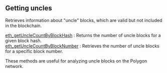 
<Meta
  title="Polygon getting uncles info | dRPC"
/>

## Getting uncles

Retrieves information about "uncle" blocks, which are valid but not included in the blockchain.

[eth_getUncleCountByBlockHash](/polygon-api/gettinguncles/eth_getUncleCountByBlockHash) : Returns the number of uncle blocks for a given block hash. \
[eth_getUncleCountByBlockNumber](/polygon-api/gettinguncles/eth_getUncleCountByBlockNumber) : Retrieves the number of uncle blocks for a specific block number.

These methods are useful for analyzing uncle blocks on the Polygon network.

<Space h={16} />
<GetStarted />
